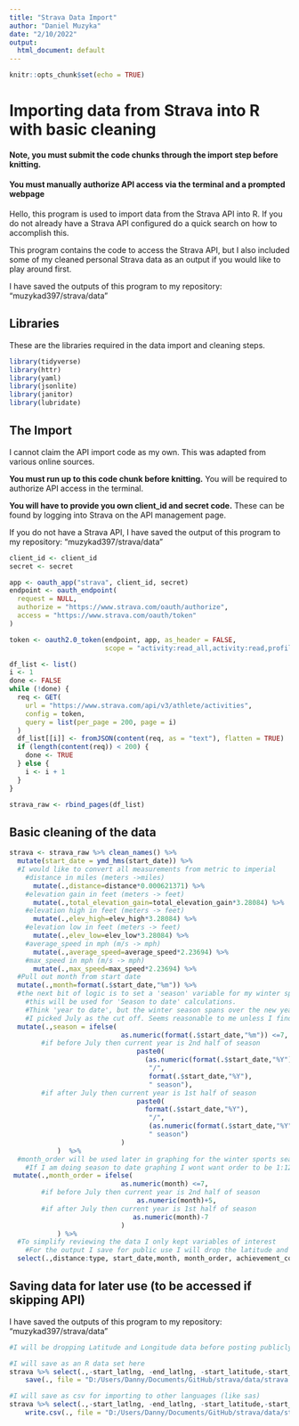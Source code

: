 ```yaml
---
title: "Strava Data Import"
author: "Daniel Muzyka"
date: "2/10/2022"
output:
  html_document: default
---
```


```r
knitr::opts_chunk$set(echo = TRUE)
```

# Importing data from Strava into R with basic cleaning
#### Note, you must submit the code chunks through the import step before knitting. 
#### You must manually authorize API access via the terminal and a prompted webpage

Hello, this program is used to import data from the Strava API into R. If you do not already have a Strava API configured do a quick search on how to accomplish this. 

This program contains the code to access the Strava API, but I also included some of my cleaned personal Strava data as an output if you would like to play around first.

I have saved the outputs of this program to my repository:
  "muzykad397/strava/data"

## Libraries
These are the libraries required in the data import and cleaning steps.

```r
library(tidyverse)
library(httr)
library(yaml)
library(jsonlite)
library(janitor)
library(lubridate)
```

## The Import

I cannot claim the API import code as my own. This was adapted from various online sources.

**You must run up to this code chunk before knitting.** You will be required to authorize API access in the terminal.

**You will have to provide you own client_id and secret code.** These can be found by logging into Strava on the API management page.

If you do not have a Strava API, I have saved the output of this program to my repository:
  "muzykad397/strava/data"

```r

client_id <- client_id
secret <- secret

app <- oauth_app("strava", client_id, secret)
endpoint <- oauth_endpoint(
  request = NULL,
  authorize = "https://www.strava.com/oauth/authorize",
  access = "https://www.strava.com/oauth/token"
)

token <- oauth2.0_token(endpoint, app, as_header = FALSE,
                        scope = "activity:read_all,activity:read,profile:read_all")

df_list <- list()
i <- 1
done <- FALSE
while (!done) {
  req <- GET(
    url = "https://www.strava.com/api/v3/athlete/activities",
    config = token,
    query = list(per_page = 200, page = i)
  )
  df_list[[i]] <- fromJSON(content(req, as = "text"), flatten = TRUE)
  if (length(content(req)) < 200) {
    done <- TRUE
  } else {
    i <- i + 1
  }
}

strava_raw <- rbind_pages(df_list)
```

## Basic cleaning of the data

```r
strava <- strava_raw %>% clean_names() %>% 
  mutate(start_date = ymd_hms(start_date)) %>% 
  #I would like to convert all measurements from metric to imperial
    #distance in miles (meters ->miles)
      mutate(.,distance=distance*0.000621371) %>% 
    #elevation gain in feet (meters -> feet)
      mutate(.,total_elevation_gain=total_elevation_gain*3.28084) %>% 
    #elevation high in feet (meters -> feet)
      mutate(.,elev_high=elev_high*3.28084) %>% 
    #elevation low in feet (meters -> feet)
      mutate(.,elev_low=elev_low*3.28084) %>% 
    #average_speed in mph (m/s -> mph)
      mutate(.,average_speed=average_speed*2.23694) %>% 
    #max_speed in mph (m/s -> mph)
      mutate(.,max_speed=max_speed*2.23694) %>% 
  #Pull out month from start date
  mutate(.,month=format(.$start_date,"%m")) %>% 
  #the next bit of logic is to set a 'season' variable for my winter sports
    #this will be used for 'Season to date' calculations. 
    #Think 'year to date', but the winter season spans over the new year
    #I picked July as the cut off. Seems reasonable to me unless I find the funds to chase winter around the globe
  mutate(.,season = ifelse(
                            as.numeric(format(.$start_date,"%m")) <=7, 
        #if before July then current year is 2nd half of season
                                paste0(
                                  (as.numeric(format(.$start_date,"%Y"))-1),
                                   "/",
                                   format(.$start_date,"%Y"),
                                   " season"),
        #if after July then current year is 1st half of season
                                paste0(
                                  format(.$start_date,"%Y"),
                                   "/",
                                   (as.numeric(format(.$start_date,"%Y"))+1),
                                   " season")
                            )
            )  %>% 
  #month_order will be used later in graphing for the winter sports season
    #If I am doing season to date graphing I wont want order to be 1:12, I want 8:12,1:7
 mutate(.,month_order = ifelse(
                            as.numeric(month) <=7, 
        #if before July then current year is 2nd half of season
                                as.numeric(month)+5,
        #if after July then current year is 1st half of season
                               as.numeric(month)-7
                            )
            ) %>% 
  #To simplify reviewing the data I only kept variables of interest
    #For the output I save for public use I will drop the latitude and longitude
  select(.,distance:type, start_date,month, month_order, achievement_count,start_latlng:max_speed,elev_high, elev_low, pr_count,season)
```

## Saving data for later use (to be accessed if skipping API)

I have saved the outputs of this program to my repository:
  "muzykad397/strava/data"

```r
#I will be dropping Latitude and Longitude data before posting publicly

#I will save as an R data set here
strava %>% select(.,-start_latlng, -end_latlng, -start_latitude,-start_longitude) %>% 
    save(., file = "D:/Users/Danny/Documents/GitHub/strava/data/strava.RData")

#I will save as csv for importing to other languages (like sas)
strava %>% select(.,-start_latlng, -end_latlng, -start_latitude,-start_longitude) %>% 
    write.csv(., file = "D:/Users/Danny/Documents/GitHub/strava/data/strava.csv")
```

